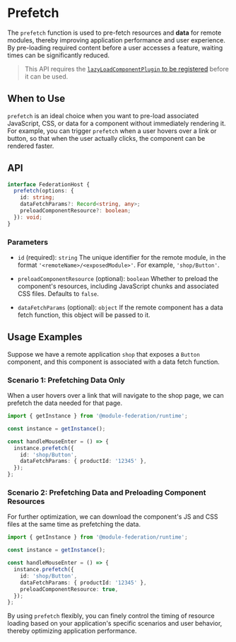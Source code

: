 # Prefetch

The `prefetch` function is used to pre-fetch resources and **data** for remote modules, thereby improving application performance and user experience. By pre-loading required content before a user accesses a feature, waiting times can be significantly reduced.

> This API requires the [`lazyLoadComponentPlugin` to be registered](../../../practice/bridge/react-bridge#register-lazyloadcomponentplugin) before it can be used.

## When to Use

`prefetch` is an ideal choice when you want to pre-load associated JavaScript, CSS, or data for a component without immediately rendering it. For example, you can trigger `prefetch` when a user hovers over a link or button, so that when the user actually clicks, the component can be rendered faster.

## API

```typescript
interface FederationHost {
  prefetch(options: {
    id: string;
    dataFetchParams?: Record<string, any>;
    preloadComponentResource?: boolean;
  }): void;
}
```

### Parameters

- `id` (required): `string`
  The unique identifier for the remote module, in the format `'<remoteName>/<exposedModule>'`. For example, `'shop/Button'`.

- `preloadComponentResource` (optional): `boolean`
  Whether to preload the component's resources, including JavaScript chunks and associated CSS files. Defaults to `false`.

- `dataFetchParams` (optional): `object`
  If the remote component has a data fetch function, this object will be passed to it.


## Usage Examples

Suppose we have a remote application `shop` that exposes a `Button` component, and this component is associated with a data fetch function.

### Scenario 1: Prefetching Data Only

When a user hovers over a link that will navigate to the shop page, we can prefetch the data needed for that page.

```ts
import { getInstance } from '@module-federation/runtime';

const instance = getInstance();

const handleMouseEnter = () => {
  instance.prefetch({
    id: 'shop/Button',
    dataFetchParams: { productId: '12345' },
  });
};
```

### Scenario 2: Prefetching Data and Preloading Component Resources

For further optimization, we can download the component's JS and CSS files at the same time as prefetching the data.

```ts
import { getInstance } from '@module-federation/runtime';

const instance = getInstance();

const handleMouseEnter = () => {
  instance.prefetch({
    id: 'shop/Button',
    dataFetchParams: { productId: '12345' },
    preloadComponentResource: true,
  });
};
```

By using `prefetch` flexibly, you can finely control the timing of resource loading based on your application's specific scenarios and user behavior, thereby optimizing application performance.

